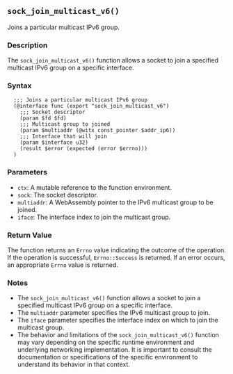 ## `sock_join_multicast_v6()`

Joins a particular multicast IPv6 group.

### Description

The `sock_join_multicast_v6()` function allows a socket to join a specified multicast IPv6 group on a specific interface.

### Syntax

```ebnf
  ;;; Joins a particular multicast IPv6 group
  (@interface func (export "sock_join_multicast_v6")
    ;;; Socket descriptor
    (param $fd $fd)
    ;;; Multicast group to joined
    (param $multiaddr (@witx const_pointer $addr_ip6))
    ;;; Interface that will join
    (param $interface u32)
    (result $error (expected (error $errno)))
  )
```
### Parameters

- `ctx`: A mutable reference to the function environment.
- `sock`: The socket descriptor.
- `multiaddr`: A WebAssembly pointer to the IPv6 multicast group to be joined.
- `iface`: The interface index to join the multicast group.

### Return Value

The function returns an `Errno` value indicating the outcome of the operation. If the operation is successful, `Errno::Success` is returned. If an error occurs, an appropriate `Errno` value is returned.

### Notes

- The `sock_join_multicast_v6()` function allows a socket to join a specified multicast IPv6 group on a specific interface.
- The `multiaddr` parameter specifies the IPv6 multicast group to join.
- The `iface` parameter specifies the interface index on which to join the multicast group.
- The behavior and limitations of the `sock_join_multicast_v6()` function may vary depending on the specific runtime environment and underlying networking implementation. It is important to consult the documentation or specifications of the specific environment to understand its behavior in that context.

